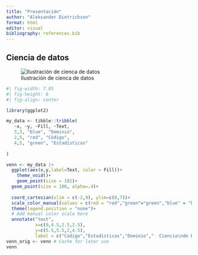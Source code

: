 ```yaml
---
title: "Presentación"
author: "Aleksander Dietrichson"
format: html
editor: visual
bibliography: references.bib
---
```


## Ciencia de datos

![Ilustración de cienca de datos](images/venn-data-cience.jpeg)

```r
#| fig-width: 7.85
#| fig-height: 6
#| fig-align: center

library(ggplot2)

my_data <- tibble::tribble(
   ~x, ~y, ~Fill, ~Text,
   3,3, "blue", "Dominio",
   2,5, "red", "Código",
   4,5, "green", "Estadísticas"
  
)

venn <- my_data |> 
  ggplot(aes(x,y,label=Text, color = Fill))+
    theme_void()+
    geom_point(size = 102)+
  geom_point(size = 100, alpha=.4)+
  
  coord_cartesian(xlim = c(-2,9), ylim=c(0,7))+
  scale_color_manual(values = c(red = "red","green"="green","blue" = "blue"))+
  theme(legend.position = "none")+
  # Add manual color scale here
  annotate("text",
           x=c(0,4.5,2.5,2.5),
           y=c(5.5,5.5,2,4.5), 
           label = c("Código","Estadísticas","Dominio","  Ciencia\nde Datos"),hjust=c(0,0,0,0), cex=5, color = "white")
venn_orig <- venn # Cache for later use
venn
```
